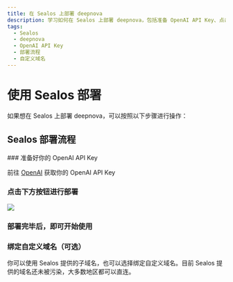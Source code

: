 ```yaml
---
title: 在 Sealos 上部署 deepnova
description: 学习如何在 Sealos 上部署 deepnova，包括准备 OpenAI API Key、点击部署按钮、绑定自定义域名等操作。
tags:
  - Sealos
  - deepnova
  - OpenAI API Key
  - 部署流程
  - 自定义域名
---
```


# 使用 Sealos 部署

如果想在 Sealos 上部署 deepnova，可以按照以下步骤进行操作：

## Sealos 部署流程

<Steps>
  ### 准备好你的 OpenAI API Key

  前往 [OpenAI](https://platform.openai.com/account/api-keys) 获取你的 OpenAI API Key

  ### 点击下方按钮进行部署

  [![][deploy-button-image]][deploy-link]

  ### 部署完毕后，即可开始使用

  ### 绑定自定义域名（可选）

  你可以使用 Sealos 提供的子域名，也可以选择绑定自定义域名。目前 Sealos 提供的域名还未被污染，大多数地区都可以直连。
</Steps>

[deploy-button-image]: https://raw.githubusercontent.com/labring-actions/templates/main/Deploy-on-Sealos.svg
[deploy-link]: https://cloud.sealos.io/?openapp=system-template%3FtemplateName%3Dlobe-chat
